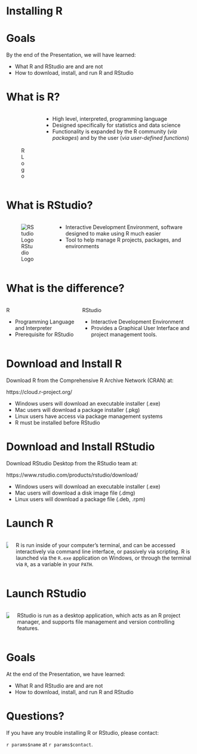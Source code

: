 # Installing R {#install-r}

# Goals

By the end of the Presentation, we will have learned:

- What R and RStudio are and are not
- How to download, install, and run R and RStudio


# What is R?

:::::: {.columns}
::: {.column}
![R Logo](./Assets/Logos/Rlogo.png){}
:::

::: {.column}
- High level, interpreted, programming language
- Designed specifically for statistics and data science
- Functionality is expanded by the R community (*via packages*) and by the user (*via user-defined functions*)
:::
::::::

# What is RStudio?

:::::: {.columns}
::: {.column}
![RStudio Logo](./Assets/Logos/RStudiologocrop.png){}
:::

::: {.column}
- Interactive Development Environment, software designed to make using R much easier
- Tool to help manage R projects, packages, and environments


:::
::::::

# What is the difference?

:::::: {.columns}
::: {.column}
R

- Programming Language and Interpreter
- Prerequisite for RStudio

:::

::: {.column}
RStudio

- Interactive Development Environment
- Provides a Graphical User Interface and project management tools.

:::
::::::


# Download and Install R

Download R from the Comprehensive R Archive Network (CRAN) at:

https://cloud.r-project.org/

- Windows users will download an executable installer (.exe)
- Mac users will download a package installer (.pkg)
- Linux users have access via package management systems
- R must be installed before RStudio

# Download and Install RStudio

Download RStudio Desktop from the RStudio team at:

https://www.rstudio.com/products/rstudio/download/

- Windows users will download an executable installer (.exe)
- Mac users will download a disk image file (.dmg)
- Linux users will download a package file (.deb, .rpm)

# Launch R

:::::: {.columns}
::: {.column}

![](./Assets/Images/RTerm.png)

:::

::: {.column}

R is run inside of your computer's terminal, and can be accessed interactively via command line interface, or passively via scripting.
R is launched via the `R.exe` application on Windows, or through the terminal via `R`, as a variable in your `PATH`. 

:::
::::::

# Launch RStudio

:::::: {.columns}
::: {.column}

![](./Assets/Images/RStudioTerm.png)

:::

::: {.column}

RStudio is run as a desktop application, which acts as an R project manager, and supports file management and version controlling features.

:::
::::::


# Goals

At the end of the Presentation, we have learned:

- What R and RStudio are and are not
- How to download, install, and run R and RStudio

# Questions?

If you have any trouble installing R or RStudio, please contact:

`r params$name` at `r params$contact`.
